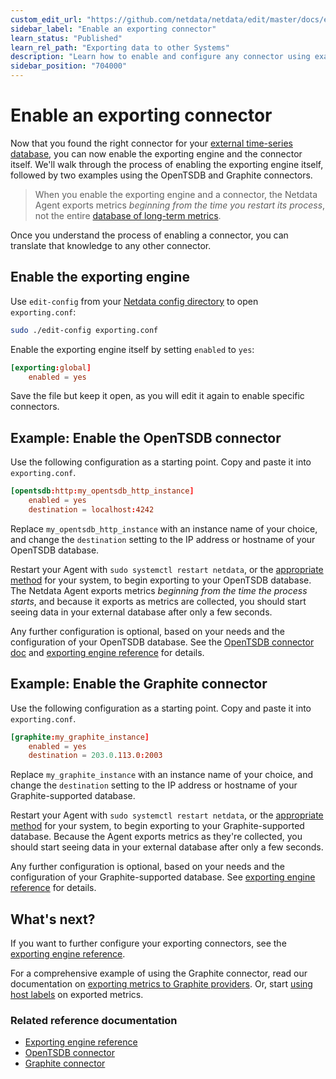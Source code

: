 ```yaml
---
custom_edit_url: "https://github.com/netdata/netdata/edit/master/docs/export/enable-connector.md"
sidebar_label: "Enable an exporting connector"
learn_status: "Published"
learn_rel_path: "Exporting data to other Systems"
description: "Learn how to enable and configure any connector using examples to start exporting metrics to external time-series databases in minutes."
sidebar_position: "704000"
---
```



# Enable an exporting connector

Now that you found the right connector for your [external time-series
database](/docs/exporting-data-to-other-systems#supported-databases), you can now enable the exporting engine and the
connector itself. We'll walk through the process of enabling the exporting engine itself, followed by two examples using
the OpenTSDB and Graphite connectors.

> When you enable the exporting engine and a connector, the Netdata Agent exports metrics _beginning from the time you
> restart its process_, not the entire
> [database of long-term metrics](/docs/typical-netdata-agent-configurations/optimizing-metrics-database/change-how-long-netdata-stores-metrics).

Once you understand the process of enabling a connector, you can translate that knowledge to any other connector.

## Enable the exporting engine

Use `edit-config` from your
[Netdata config directory](/docs/typical-netdata-agent-configurations/configuration#the-netdata-config-directory)
to open `exporting.conf`:

```bash
sudo ./edit-config exporting.conf
```

Enable the exporting engine itself by setting `enabled` to `yes`:

```conf
[exporting:global]
    enabled = yes
```

Save the file but keep it open, as you will edit it again to enable specific connectors.

## Example: Enable the OpenTSDB connector

Use the following configuration as a starting point. Copy and paste it into `exporting.conf`.

```conf
[opentsdb:http:my_opentsdb_http_instance]
    enabled = yes
    destination = localhost:4242
```

Replace `my_opentsdb_http_instance` with an instance name of your choice, and change the `destination` setting to the IP
address or hostname of your OpenTSDB database.

Restart your Agent with `sudo systemctl restart netdata`, or
the [appropriate method](/docs/maintenance-operations-on-netdata-agents/starting-and-stopping-netdata-agents) for your system, to begin exporting to your OpenTSDB
database. The
Netdata Agent exports metrics _beginning from the time the process starts_, and because it exports as metrics are
collected, you should start seeing data in your external database after only a few seconds.

Any further configuration is optional, based on your needs and the configuration of your OpenTSDB database. See the
[OpenTSDB connector doc](/docs/exporting-data-to-other-systems/opentsdb)
and [exporting engine reference](/docs/exporting-data-to-other-systems/exporting-reference#configuration) for
details.

## Example: Enable the Graphite connector

Use the following configuration as a starting point. Copy and paste it into `exporting.conf`.

```conf
[graphite:my_graphite_instance]
    enabled = yes
    destination = 203.0.113.0:2003
```

Replace `my_graphite_instance` with an instance name of your choice, and change the `destination` setting to the IP
address or hostname of your Graphite-supported database.

Restart your Agent with `sudo systemctl restart netdata`, or
the [appropriate method](/docs/maintenance-operations-on-netdata-agents/starting-and-stopping-netdata-agents) for your system, to begin exporting to your
Graphite-supported database.
Because the Agent exports metrics as they're collected, you should start seeing data in your external database after
only a few seconds.

Any further configuration is optional, based on your needs and the configuration of your Graphite-supported database.
See [exporting engine reference](/docs/exporting-data-to-other-systems/exporting-reference#configuration) for
details.

## What's next?

If you want to further configure your exporting connectors, see
the [exporting engine reference](/docs/exporting-data-to-other-systems/exporting-reference#configuration).

For a comprehensive example of using the Graphite connector, read our documentation on 
[exporting metrics to Graphite providers](/docs/exporting-data-to-other-systems/graphite). Or, start
[using host labels](/docs/typical-netdata-agent-configurations/organize-systems-metrics-and-alerts) on exported metrics.

### Related reference documentation

- [Exporting engine reference](/docs/exporting-data-to-other-systems/exporting-reference)
- [OpenTSDB connector](/docs/exporting-data-to-other-systems/opentsdb)
- [Graphite connector](/docs/exporting-data-to-other-systems/graphite)


